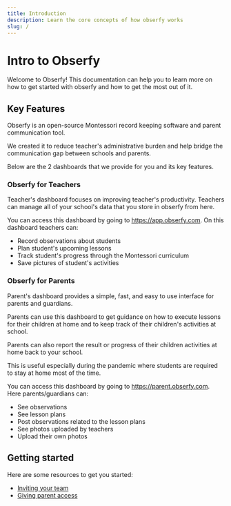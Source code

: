 ```yaml
---
title: Introduction
description: Learn the core concepts of how obserfy works
slug: /
---
```


# Intro to Obserfy

Welcome to Obserfy! This documentation can help you to learn more on how to get started with obserfy and how to get the
most out of it.

## Key Features

Obserfy is an open-source Montessori record keeping software and parent communication tool.

We created it to reduce teacher's administrative burden and help bridge the communication gap between schools and parents.

Below are the 2 dashboards that we provide for you and its key features.

### Obserfy for Teachers

Teacher's dashboard focuses on improving teacher's productivity. Teachers can manage all of your school's data that you
store in obserfy from here.

You can access this dashboard by going to https://app.obserfy.com. On this dashboard teachers can:

- Record observations about students
- Plan student's upcoming lessons
- Track student's progress through the Montessori curriculum
- Save pictures of student's activities

### Obserfy for Parents

Parent's dashboard provides a simple, fast, and easy to use interface for parents and guardians.

Parents can use this dashboard to get guidance on how to execute lessons for their children at home and to keep track of
their children's activities at school.

Parents can also report the result or progress of their children activities at home back to your school.

This is useful especially during the pandemic where students are required to stay at home most of the time.

You can access this dashboard by going to https://parent.obserfy.com. Here parents/guardians can:

- See observations
- See lesson plans
- Post observations related to the lesson plans
- See photos uploaded by teachers
- Upload their own photos

## Getting started

Here are some resources to get you started:

- [Inviting your team](/docs/inviting-your-team)
- [Giving parent access](/docs/giving-access-to-parents)

